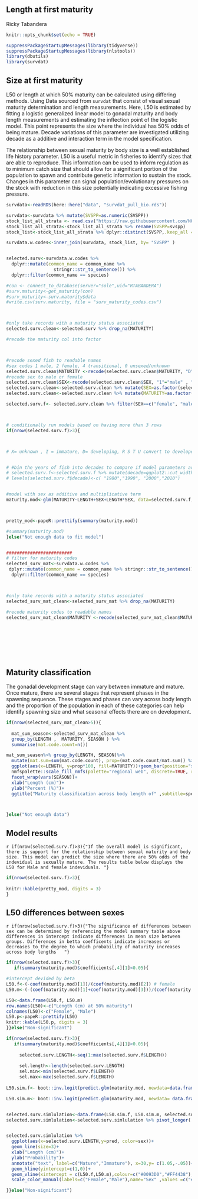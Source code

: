 ## Length at first maturity
Ricky Tabandera

```{r L50 setup, include=FALSE}
knitr::opts_chunk$set(echo = TRUE)

suppressPackageStartupMessages(library(tidyverse))
suppressPackageStartupMessages(library(nlstools))
library(dbutils)
library(survdat)
```

## Size at first maturity 

L50 or length at which 50%  maturity can be calculated using differing methods. Using Data sourced from `survdat` that consist of visual sexual maturity determination and length measurements. Here, L50 is estimated by fitting a logistic generalized linear model to gonadal maturity and body length measurements and estimating the inflection point of the logistic model. This point represents the size where the individual has 50% odds of being mature. Decade variations of this parameter are investigated utilizing decade as a additive and interaction term in the model specification.

The relationship between sexual maturity by body size is a well established life history parameter. L50 is a useful metric in fisheries to identify sizes that are able to reproduce. This information can be used to inform regulation as to minimum catch size that should allow for a significant portion of the population to spawn and contribute genetic information to sustain the stock. Changes in this parameter can signal population/evolutionary pressures on the stock with reduction in this size potentially indicating excessive fishing pressure.




```{r ,L50 data wrangling}

survdata<-readRDS(here::here("data", "survdat_pull_bio.rds"))

survdata<-survdata %>% mutate(SVSPP=as.numeric(SVSPP))
stock_list_all_strata <- read.csv("https://raw.githubusercontent.com/NOAA-EDAB/ECSA/master/data/stock_list.csv")
stock_list_all_strata<-stock_list_all_strata %>% rename(SVSPP=svspp)
stock_list<-stock_list_all_strata %>% dplyr::distinct(SVSPP,.keep_all =T)

survdata.w.codes<-inner_join(survdata, stock_list, by= "SVSPP" )


selected.surv<-survdata.w.codes %>%
  dplyr::mutate(common_name = common_name %>%
                  stringr::str_to_sentence()) %>%
  dplyr::filter(common_name == species)

#con <- connect_to_database(server="sole",uid="RTABANDERA")
#surv.maturity<-get_maturity(con)
#surv_maturity<-surv.maturity$data
#write.csv(surv.maturity, file = "surv_maturity_codes.csv")



#only take records with a maturity status associated
selected.surv.clean<-selected.surv %>% drop_na(MATURITY)

#recode the maturity col into factor



#recode sexed fish to readable names
#sex codes 1 male, 2 female, 4 transitional, 0 unsexed/unknown   
selected.surv.clean$MATURITY <-recode(selected.surv.clean$MATURITY, "D"="Mature" , "I"="Immature", "R"="Mature", "S"= "Mature", "T"= "Mature", "U"="Mature","E"="Mature")
#recode sex to male or female
selected.surv.clean$SEX<-recode(selected.surv.clean$SEX, "1"="male" , "2"="female", "0"="unknown", "4"= "transitional")
selected.surv.clean<-selected.surv.clean %>% mutate(SEX=as.factor(selected.surv.clean$SEX))
selected.surv.clean<-selected.surv.clean %>% mutate(MATURITY=as.factor(MATURITY))

selected.surv.f<- selected.surv.clean %>% filter(SEX==c("female", "male") & MATURITY !="X")



# conditionally run models based on having more than 3 rows 
if(nrow(selected.surv.f)>3){



# X= unknown , I = immature, D= developing, R S T U convert to developed


# #bin the years of fish into decades to compare if model parameters are chaging 
# selected.surv.f<-selected.surv.f %>% mutate(decade=ggplot2::cut_width(YEAR, width = 10, boundary = 1980))
# levels(selected.surv.f$decade)<-c( "1980","1990", "2000","2010")


#model with sex as additive and multiplicative term
maturity.mod<-glm(MATURITY~LENGTH+SEX+LENGTH*SEX, data=selected.surv.f, family = "binomial")



pretty_mod<-papeR::prettify(summary(maturity.mod))

#summary(maturity.mod)  
}else("Not enough data to fit model")


#########################
# filter for maturity codes
selected_surv_mat<-survdata.w.codes %>% 
 dplyr::mutate(common_name = common_name %>% stringr::str_to_sentence()) %>%
  dplyr::filter(common_name == species)



#only take records with a maturity status associated
selected_surv_mat_clean<-selected_surv_mat %>% drop_na(MATURITY)

#recode maturity codes to readable names
selected_surv_mat_clean$MATURITY <-recode(selected_surv_mat_clean$MATURITY, "D"="DEVELOPING" , "I"="IMMATURE", "R"="RIPE", "S"= "SPENT", "T"= "RESTING", "U"="RIPE AND RUNNING","E"="EYED", "X"="UNKNOWN","i"="IMMATURE","r"="RIPE","d"="DEVELOPING","t"= "RESTING","1"="UNKNOWN")


  






```

## Maturity classification 
The gonadal development stage can vary between immature and mature. Once mature, there are several stages that represent phases in the spawning sequence. These stages and phases can vary across body length and the proportion of the population in each of these categories can help identify spawning size and what seasonal effects there are on development. 


```{r, maturity_classification_ plot}
if(nrow(selected_surv_mat_clean>5)){
  
  mat_sum_season<-selected_surv_mat_clean %>% 
  group_by(LENGTH ,  MATURITY, SEASON ) %>%
  summarise(mat.code.count=n())

mat_sum_season%>% group_by(LENGTH, SEASON)%>%
  mutate(mat.sum=sum(mat.code.count), prop=(mat.code.count/mat.sum)) %>% group_by(LENGTH) %>%
  ggplot(aes(x=LENGTH, y=prop*100, fill=MATURITY))+geom_bar(position="stack", stat="identity")+
  nmfspalette::scale_fill_nmfs(palette="regional web", discrete=TRUE, reverse=FALSE)+
  facet_wrap(vars(SEASON))+
  xlab("Length (cm)")+
  ylab("Percent (%)")+
  ggtitle("Maturity classification across body length of" ,subtitle=species )



}else("Not enough data")
```



## Model results

`r if(nrow(selected.surv.f)>3){"If the overall model is significant, there is support for the relationship between sexual maturity and body size. This model can predict the size where there are 50% odds of the indevidual is sexually mature. The results table below displays the L50 for Male and female indeviduals. "}` 


```{r, model table}

if(nrow(selected.surv.f)>3){
 
knitr::kable(pretty_mod, digits = 3)
}
```

## L50 differences between sexes

`r if(nrow(selected.surv.f)>3){"The significance of differences between sex can be determined by referencing the model summary table above differences in intercept indicate differences in mean size between groups. Differences in betta coefficents indicate increases or decreases to the degree to which probability of maturity increases across body lengths   "}`


```{r model results and L50}
if(nrow(selected.surv.f)>3){
   if(summary(maturity.mod)$coefficients[,4][1]<0.05){

#intercept devided by beta
L50.f<-(-coef(maturity.mod)[1])/(coef(maturity.mod)[2]) # female
L50.m<-(-(coef(maturity.mod)[1]+coef(maturity.mod)[3]))/(coef(maturity.mod)[2]+coef(maturity.mod)[4]) # male

L50<-data.frame(L50.f, L50.m)
row.names(L50)<-c("Length (cm) at 50% maturity")
colnames(L50)<-c("Female", "Male")
L50.p<-papeR::prettify(L50)
knitr::kable(L50.p, digits = 3)
}}else("Non-significant")

```




```{r, probability plot }


if(nrow(selected.surv.f)>3){
   if(summary(maturity.mod)$coefficients[,4][1]<0.05){
     
     selected.surv.LENGTH<-seq(1:max(selected.surv.f$LENGTH))
     
     sel.length<-length(selected.surv.LENGTH)
     sel.min<-min(selected.surv.f$LENGTH)
     sel.max<-max(selected.surv.f$LENGTH)
     
L50.sim.f<- boot::inv.logit(predict.glm(maturity.mod, newdata=data.frame(LENGTH=seq(1:sel.max),  SEX=rep("female",length(seq(1:sel.max))), type="response")))

L50.sim.m<- boot::inv.logit(predict.glm(maturity.mod, newdata= data.frame(LENGTH=seq(1:sel.max),  SEX=rep("male",length(seq(1:sel.max))), type="response")))


selected.surv.simlulation<-data.frame(L50.sim.f, L50.sim.m, selected.surv.LENGTH)
selected.surv.simlulation<-selected.surv.simlulation %>% pivot_longer(!selected.surv.LENGTH, names_to="sex", values_to="pred")


selected.surv.simlulation %>%
  ggplot(aes(x=selected.surv.LENGTH,y=pred, color=sex))+
  geom_line(size=3)+
  xlab("Length (cm)")+
  ylab("Probability")+
  annotate("text", label=c("Mature","Immature"), x=30,y= c(1.05,-.05))+
  geom_hline(yintercept=c(1,0))+
  geom_vline(xintercept = c(L50.f,L50.m),colour=c("#0093D0","#FF4438"), size=1.4,show.legend=TRUE)+
  scale_color_manual(labels=c("Female","Male"),name="Sex" ,values =c("#0093D0","#FF4438") )

}}else("Non-significant")


```
